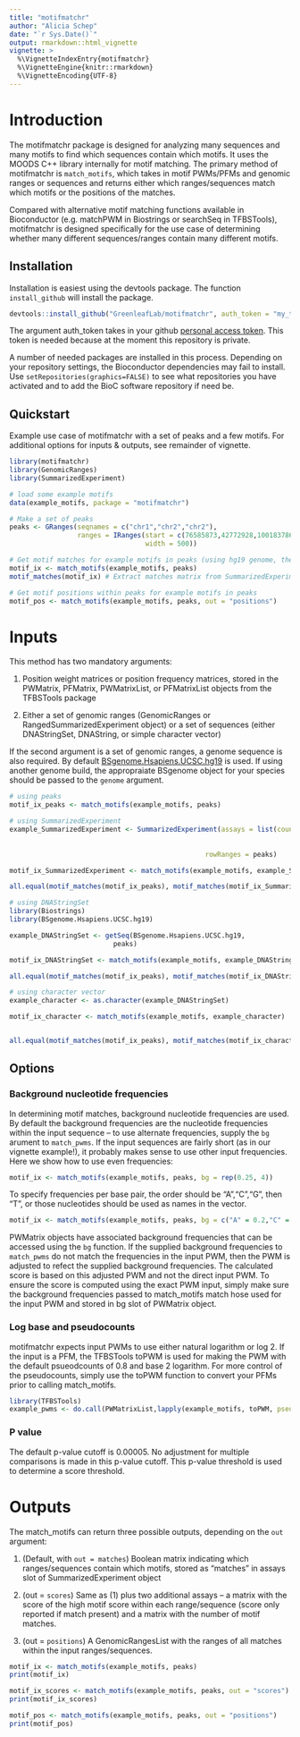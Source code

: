 ```yaml
---
title: "motifmatchr"
author: "Alicia Schep"
date: "`r Sys.Date()`"
output: rmarkdown::html_vignette
vignette: >
  %\VignetteIndexEntry{motifmatchr}
  %\VignetteEngine{knitr::rmarkdown}
  %\VignetteEncoding{UTF-8}
---
```


# Introduction

The motifmatchr package is designed for analyzing many sequences and many motifs to find which sequences contain which motifs. It uses the MOODS C++ library internally for motif matching.  The primary method of motifmatchr is `match_motifs`, which takes in motif PWMs/PFMs and genomic ranges or sequences and returns either which ranges/sequences match which motifs or the positions of the matches.  

Compared with alternative motif matching functions available in Bioconductor (e.g. matchPWM in Biostrings or searchSeq in TFBSTools), motifmatchr is designed specifically for the use case of determining whether many different sequences/ranges contain many different motifs. 

## Installation

Installation is easiest using the devtools package. The function `install_github` will install the package.

``` r
devtools::install_github("GreenleafLab/motifmatchr", auth_token = "my_token")
```

The argument auth\_token takes in your github [personal access token](https://github.com/settings/tokens). This token is needed because at the moment this repository is private.

A number of needed packages are installed in this process. Depending on your repository settings, the Bioconductor dependencies may fail to install. Use `setRepositories(graphics=FALSE)` to see what repositories you have activated and to add the BioC software repository if need be.

## Quickstart

Example use case of motifmatchr with a set of peaks and a few motifs. For additional options for inputs & outputs, see remainder of vignette.

```r
library(motifmatchr)
library(GenomicRanges)
library(SummarizedExperiment)

# load some example motifs
data(example_motifs, package = "motifmatchr") 

# Make a set of peaks
peaks <- GRanges(seqnames = c("chr1","chr2","chr2"),
                 ranges = IRanges(start = c(76585873,42772928,100183786),
                                  width = 500))

# Get motif matches for example motifs in peaks (using hg19 genome, the default)
motif_ix <- match_motifs(example_motifs, peaks) 
motif_matches(motif_ix) # Extract matches matrix from SummarizedExperiment result

# Get motif positions within peaks for example motifs in peaks 
motif_pos <- match_motifs(example_motifs, peaks, out = "positions") 
```

# Inputs

This method has two mandatory arguments:

1) Position weight matrices or position frequency matrices, stored in the PWMatrix, PFMatrix, PWMatrixList, or PFMatrixList objects from the TFBSTools package

2) Either a set of genomic ranges (GenomicRanges or RangedSummarizedExperiment object) or a set of sequences (either DNAStringSet, DNAString, or simple character vector)

If the second argument is a set of genomic ranges, a genome sequence is also required. By default [BSgenome.Hsapiens.UCSC.hg19](https://bioconductor.org/packages/release/data/annotation/html/BSgenome.Hsapiens.UCSC.hg19.html) is used. If using another genome build, the appropraiate BSgenome object for your species should be passed to the `genome` argument.

```r
# using peaks
motif_ix_peaks <- match_motifs(example_motifs, peaks) 

# using SummarizedExperiment
example_SummarizedExperiment <- SummarizedExperiment(assays = list(counts = matrix(1,
                                                                               ncol = 4,
                                                                               nrow = 3)),
                                                 rowRanges = peaks)

motif_ix_SummarizedExperiment <- match_motifs(example_motifs, example_SummarizedExperiment) 

all.equal(motif_matches(motif_ix_peaks), motif_matches(motif_ix_SummarizedExperiment))
```

```r
# using DNAStringSet
library(Biostrings)
library(BSgenome.Hsapiens.UCSC.hg19)

example_DNAStringSet <- getSeq(BSgenome.Hsapiens.UCSC.hg19,
                          peaks)

motif_ix_DNAStringSet <- match_motifs(example_motifs, example_DNAStringSet) 

all.equal(motif_matches(motif_ix_peaks), motif_matches(motif_ix_DNAStringSet))
```


```r
# using character vector
example_character <- as.character(example_DNAStringSet)

motif_ix_character <- match_motifs(example_motifs, example_character) 


all.equal(motif_matches(motif_ix_peaks), motif_matches(motif_ix_character))
```


## Options

### Background nucleotide frequencies

In determining motif matches, background nucleotide frequencies are used.  By default the background frequencies are the nucleotide frequencies within the input sequence -- to use alternate frequencies, supply the `bg` arument to `match_pwms`.  If the input sequences are fairly short (as in our vignette example!), it probably makes sense to use other input frequencies.  Here we show how to use even frequencies:

```r
motif_ix <- match_motifs(example_motifs, peaks, bg = rep(0.25, 4)) 
```

To specify frequencies per base pair, the order should be "A","C","G", then "T", or those nucleotides should be used as names in the vector.

```r
motif_ix <- match_motifs(example_motifs, peaks, bg = c("A" = 0.2,"C" = 0.3, "G" = 0.3, "T" = 0.2)) 
```

PWMatrix objects have associated background frequencies that can be accessed using the `bg` function. If the supplied background frequencies to `match_pwms` do not match the frequencies in the input PWM, then the PWM is adjusted to refect the supplied background frequencies. The calculated score is based on this adjusted PWM and not the direct input PWM. To ensure the score is computed using the exact PWM input, simply make sure the background frequencies passed to match_motifs match hose used for the input PWM and stored in bg slot of PWMatrix object.

### Log base and pseudocounts

motifmatchr expects input PWMs to use either natural logarithm or log 2. If the input is a PFM, the TFBSTools toPWM is used for making the PWM with the default psueodcounts of 0.8 and base 2 logarithm. For more control of the pseudocounts, simply use the toPWM function to convert your PFMs prior to calling match_motifs. 

```r
library(TFBSTools)
example_pwms <- do.call(PWMatrixList,lapply(example_motifs, toPWM, pseudocounts = 0.5))
```

### P value

The default p-value cutoff is 0.00005. No adjustment for multiple comparisons is made in this p-value cutoff. This p-value threshold is used to determine a score threshold. 


# Outputs

The match_motifs can return three possible outputs, depending on the `out` argument:

1) (Default, with `out = matches`) Boolean matrix indicating which ranges/sequences contain which motifs, stored as "matches" in assays slot of SummarizedExperiment object

2) (out = `scores`) Same as (1) plus two additional assays -- a matrix with the score of the high motif score within each range/sequence (score only reported if match present) and a matrix with the number of motif matches.

3) (out = `positions`) A GenomicRangesList with the ranges of all matches within the input ranges/sequences. 



```r
motif_ix <- match_motifs(example_motifs, peaks) 
print(motif_ix)

motif_ix_scores <- match_motifs(example_motifs, peaks, out = "scores")
print(motif_ix_scores)

motif_pos <- match_motifs(example_motifs, peaks, out = "positions") 
print(motif_pos)
```

